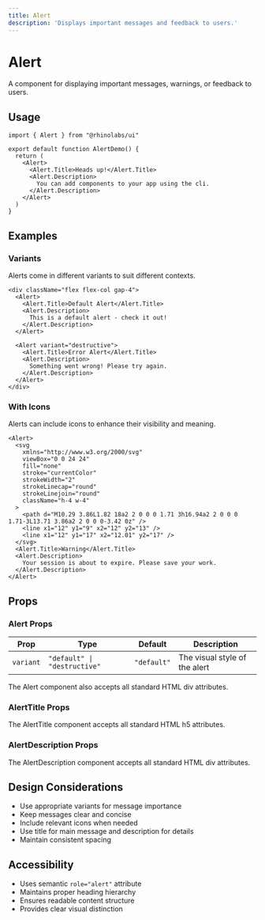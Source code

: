 ```yaml
---
title: Alert
description: 'Displays important messages and feedback to users.'
---
```


# Alert

A component for displaying important messages, warnings, or feedback to users.

## Usage

```tsx
import { Alert } from "@rhinolabs/ui"

export default function AlertDemo() {
  return (
    <Alert>
      <Alert.Title>Heads up!</Alert.Title>
      <Alert.Description>
        You can add components to your app using the cli.
      </Alert.Description>
    </Alert>
  )
}
```

## Examples

### Variants

Alerts come in different variants to suit different contexts.

```tsx
<div className="flex flex-col gap-4">
  <Alert>
    <Alert.Title>Default Alert</Alert.Title>
    <Alert.Description>
      This is a default alert - check it out!
    </Alert.Description>
  </Alert>

  <Alert variant="destructive">
    <Alert.Title>Error Alert</Alert.Title>
    <Alert.Description>
      Something went wrong! Please try again.
    </Alert.Description>
  </Alert>
</div>
```

### With Icons

Alerts can include icons to enhance their visibility and meaning.

```tsx
<Alert>
  <svg
    xmlns="http://www.w3.org/2000/svg"
    viewBox="0 0 24 24"
    fill="none"
    stroke="currentColor"
    strokeWidth="2"
    strokeLinecap="round"
    strokeLinejoin="round"
    className="h-4 w-4"
  >
    <path d="M10.29 3.86L1.82 18a2 2 0 0 0 1.71 3h16.94a2 2 0 0 0 1.71-3L13.71 3.86a2 2 0 0 0-3.42 0z" />
    <line x1="12" y1="9" x2="12" y2="13" />
    <line x1="12" y1="17" x2="12.01" y2="17" />
  </svg>
  <Alert.Title>Warning</Alert.Title>
  <Alert.Description>
    Your session is about to expire. Please save your work.
  </Alert.Description>
</Alert>
```

## Props

### Alert Props

| Prop | Type | Default | Description |
|------|------|---------|-------------|
| `variant` | `"default" \| "destructive"` | `"default"` | The visual style of the alert |

The Alert component also accepts all standard HTML div attributes.

### AlertTitle Props

The AlertTitle component accepts all standard HTML h5 attributes.

### AlertDescription Props

The AlertDescription component accepts all standard HTML div attributes.

## Design Considerations

- Use appropriate variants for message importance
- Keep messages clear and concise
- Include relevant icons when needed
- Use title for main message and description for details
- Maintain consistent spacing

## Accessibility

- Uses semantic `role="alert"` attribute
- Maintains proper heading hierarchy
- Ensures readable content structure
- Provides clear visual distinction
